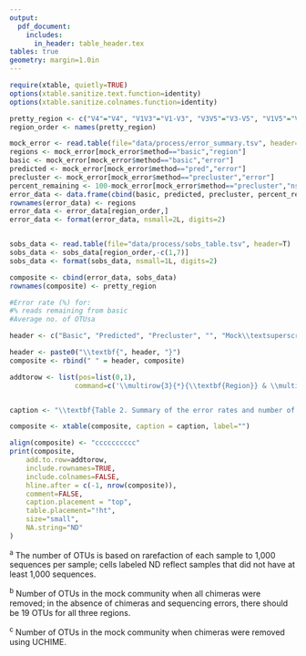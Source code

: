 ```yaml
---
output:
  pdf_document:
    includes:
      in_header: table_header.tex
tables: true
geometry: margin=1.0in
---
```


\captionsetup{labelformat=empty}

```r
require(xtable, quietly=TRUE)
options(xtable.sanitize.text.function=identity)
options(xtable.sanitize.colnames.function=identity)

pretty_region <- c("V4"="V4", "V1V3"="V1-V3", "V3V5"="V3-V5", "V1V5"="V1-V5", "V1V6"="V1-V6", "V1V9"="V1-V9")
region_order <- names(pretty_region)

mock_error <- read.table(file="data/process/error_summary.tsv", header=T, stringsAsFactors=F)
regions <- mock_error[mock_error$method=="basic","region"]
basic <- mock_error[mock_error$method=="basic","error"]
predicted <- mock_error[mock_error$method=="pred","error"]
precluster <- mock_error[mock_error$method=="precluster","error"]
percent_remaining <- 100-mock_error[mock_error$method=="precluster","nseqs_red"]
error_data <- data.frame(cbind(basic, predicted, precluster, percent_remaining))
rownames(error_data) <- regions
error_data <- error_data[region_order,]
error_data <- format(error_data, nsmall=2L, digits=2)


sobs_data <- read.table(file="data/process/sobs_table.tsv", header=T)
sobs_data <- sobs_data[region_order,-c(1,7)]
sobs_data <- format(sobs_data, nsmall=1L, digits=2)

composite <- cbind(error_data, sobs_data)
rownames(composite) <- pretty_region

#Error rate (%) for:
#% reads remaining from basic
#Average no. of OTUsa

header <- c("Basic", "Predicted", "Precluster", "", "Mock\\textsuperscript{b}", "Mock\\textsuperscript{c}", "Soil", "Mouse", "Human")

header <- paste0("\\textbf{", header, "}")
composite <- rbind(" " = header, composite)

addtorow <- list(pos=list(0,1),
                command=c('\\multirow{3}{*}{\\textbf{Region}} & \\multicolumn{3}{c}{\\textbf{Error rate following (\\%)}} & \\multirow{1}{*}{\\textbf{\\bigcell{c}{Reads \\\\ remaining (\\%)}}} & \\multicolumn{5}{c}{\\textbf{Average no. of OTUs\\textsuperscript{a}}} \\\\ \\cmidrule(r){2-4}	\\cmidrule(r){6-10}', '\\hline '))


caption <- "\\textbf{Table 2. Summary of the error rates and number of observed OTUs for each region.}"

composite <- xtable(composite, caption = caption, label="")

align(composite) <- "cccccccccc"
print(composite,
    add.to.row=addtorow,
	include.rownames=TRUE,
	include.colnames=FALSE,
	hline.after = c(-1, nrow(composite)),
    comment=FALSE,
    caption.placement = "top",
    table.placement="!ht",
	size="small",
	NA.string="ND"
)
```

^a^ The number of OTUs is based on rarefaction of each sample to 1,000 sequences per sample; cells labeled ND reflect samples that did not have at least 1,000 sequences.

^b^ Number of OTUs in the mock community when all chimeras were removed; in the absence of chimeras and sequencing errors, there should be 19 OTUs for all three regions.

^c^ Number of OTUs in the mock community when chimeras were removed using UCHIME.
